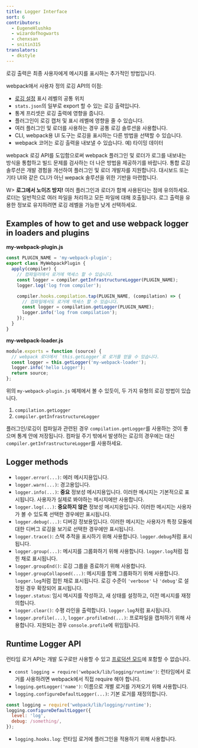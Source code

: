 ```yaml
---
title: Logger Interface
sort: 6
contributors:
  - EugeneHlushko
  - wizardofhogwarts
  - chenxsan
  - snitin315
translators:
  - dkstyle
---
```


로깅 출력은 최종 사용자에게 메시지를 표시하는 추가적인 방법입니다.

webpack애서 사용자 정의 로깅 API의 이점:

- [로깅 설정](/configuration/stats/#statslogging) 표시 레벨의 공통 위치
- `stats.json`의 일부로 export 할 수 있는 로깅 출력입니다.
- 통계 프리셋은 로깅 출력에 영향을 줍니다.
- 플러그인이 로깅 캡처 및 표시 레벨에 영향을 줄 수 있습니다.
- 여러 플러그인 및 로더를 사용하는 경우 공통 로깅 솔루션을 사용합니다.
- CLI, webpack용 UI 도구는 로깅을 표시하는 다른 방법을 선택할 수 있습니다.
- webpack 코어는 로깅 출력을 내보낼 수 있습니다. 예) 타이밍 데이터

webpack 로깅 API를 도입함으로써 webpack 플러그인 및 로더가 로그를 내보내는 방식을 통합하고 빌드 문제를 검사하는 더 나은 방법을 제공하기를 바랍니다. 통합 로깅 솔루션은 개발 경험을 개선하여 플러그인 및 로더 개발자를 지원합니다. 대시보드 또는 기타 UI와 같은 CLI가 아닌 wepack 솔루션을 위한 기반을 마련합니다.

W> **로그에서 노이즈 방지!** 여러 플러그인과 로더가 함께 사용된다는 점에 유의하세요. 로더는 일반적으로 여러 파일을 처리하고 모든 파일에 대해 호출됩니다. 로그 출력을 유용한 정보로 유지하려면 로깅 레벨을 가능한 낮게 선택하세요.

## Examples of how to get and use webpack logger in loaders and plugins

**my-webpack-plugin.js**

```js
const PLUGIN_NAME = 'my-webpack-plugin';
export class MyWebpackPlugin {
  apply(compiler) {
    // 컴파일러에서 로거에 액세스 할 수 있습니다.
    const logger = compiler.getInfrastructureLogger(PLUGIN_NAME);
    logger.log('log from compiler');

    compiler.hooks.compilation.tap(PLUGIN_NAME, (compilation) => {
      // 컴파일에서도 로거에 액세스 할 수 있습니다.
      const logger = compilation.getLogger(PLUGIN_NAME);
      logger.info('log from compilation');
    });
  }
}
```

**my-webpack-loader.js**

```js
module.exports = function (source) {
  // webpack 로더에서 `this.getLogger`로 로거를 얻을 수 있습니다.
  const logger = this.getLogger('my-webpack-loader');
  logger.info('hello Logger');
  return source;
};
```

위의 `my-webpack-plugin.js` 예제에서 볼 수 있듯이, 두 가지 유형의 로깅 방법이 있습니다.

1. `compilation.getLogger`
2. `compiler.getInfrastructureLogger`

플러그인/로깅이 컴파일과 관련된 경우 `compilation.getLogger`를 사용하는 것이 좋으며 통계 안에 저장됩니다. 컴파일 주기 밖에서 발생하는 로깅의 경우에는 대신 `compiler.getInfrastructureLogger`를 사용하세요.

## Logger methods

- `logger.error(...)`: 에러 메시지용입니다.
- `logger.warn(...)`: 경고용입니다.
- `logger.info(...)`: **중요** 정보성 메시지용입니다. 이러한 메시지는 기본적으로 표시됩니다. 사용자가 실제로 봐야하는 메시지에만 사용합니다.
- `logger.log(...)`: **중요하지 않은** 정보성 메시지용입니다. 이러한 메시지는 사용자가 볼 수 있도록 선택한 경우에만 표시됩니다.
- `logger.debug(...)`: 디버깅 정보용입니다. 이러한 메시지는 사용자가 특정 모듈에 대한 디버그 로깅을 보기로 선택한 경우에만 표시됩니다.
- `logger.trace()`: 스택 추적을 표시하기 위해 사용합니다. `logger.debug`처럼 표시됩니다.
- `logger.group(...)`: 메시지를 그룹화하기 위해 사용합니다. `logger.log`처럼 접힌 채로 표시됩니다.
- `logger.groupEnd()`: 로깅 그룹을 종료하기 위해 사용합니다.
- `logger.groupCollapsed(...)`: 메시지를 함께 그룹화하기 위해 사용합니다. `logger.log`처럼 접힌 채로 표시됩니다. 로깅 수준이 `'verbose'` 나 `'debug'`로 설정된 경우 확장되어 표시됩니다.
- `logger.status`: 임시 메시지를 작성하고, 새 상태를 설정하고, 이전 메시지를 재정의합니다.
- `logger.clear()`: 수평 라인을 출력합니다. `logger.log`처럼 표시됩니다.
- `logger.profile(...)`, `logger.profileEnd(...)`: 프로파일을 캡처하기 위해 사용합니다. 지원되는 경우 `console.profile`에 위임됩니다.

## Runtime Logger API

런타임 로거 API는 개발 도구로만 사용할 수 있고 [프로덕션 모드](/configuration/mode/#mode-production)에 포함할 수 없습니다.

- `const logging = require('webpack/lib/logging/runtime')`: 런타임에서 로거를 사용하려면 webpack에서 직접 require 해야 합니다.
- `logging.getLogger('name')`: 이름으로 개별 로거를 가져오기 위해 사용합니다.
- `logging.configureDefaultLogger(...)`: 기본 로거를 재정의합니다.

```javascript
const logging = require('webpack/lib/logging/runtime');
logging.configureDefaultLogger({
  level: 'log',
  debug: /something/,
});
```

- `logging.hooks.log`: 런타임 로거에 플러그인을 적용하기 위해 사용합니다.
